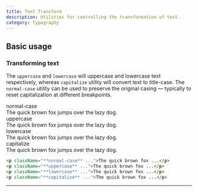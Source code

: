 ```yaml
---
title: Text Transform
description: Utilities for controlling the transformation of text.
category: Typography
---
```



## Basic usage

### Transforming text

The `uppercase` and `lowercase` will uppercase and lowercase text respectively, whereas `capitalize` utility will convert text to title-case. The `normal-case` utility can be used to preserve the original casing — typically to reset capitalization at different breakpoints.

<Example>
  <div className="flex flex-col gap-8">
    <div>
      <span className="font-medium text-sm text-slate-500 font-mono mb-3 dark:text-slate-400">normal-case</span>
      <div className="normal-case text-lg font-medium text-slate-900 dark:text-slate-200">
        The quick brown fox jumps over the lazy dog.
      </div>
    </div>
    <div>
      <span className="font-medium text-sm text-slate-500 font-mono mb-3 dark:text-slate-400">uppercase</span>
      <div className="uppercase text-lg font-medium text-slate-900 dark:text-slate-200">
        The quick brown fox jumps over the lazy dog.
      </div>
    </div>
    <div>
      <span className="font-medium text-sm text-slate-500 font-mono mb-3 dark:text-slate-400">lowercase</span>
      <div className="lowercase text-lg font-medium text-slate-900 dark:text-slate-200">
        The quick brown fox jumps over the lazy dog.
      </div>
    </div>
    <div>
      <span className="font-medium text-sm text-slate-500 font-mono mb-3 dark:text-slate-400">capitalize</span>
      <div className="capitalize text-lg font-medium text-slate-900 dark:text-slate-200">
        The quick brown fox jumps over the lazy dog.
      </div>
    </div>
  </div>
</Example>

```html
<p className="**normal-case** ...">The quick brown fox ...</p>
<p className="**uppercase** ...">The quick brown fox ...</p>
<p className="**lowercase** ...">The quick brown fox ...</p>
<p className="**capitalize** ...">The quick brown fox ...</p>
```

---
